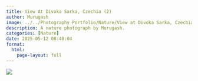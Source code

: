 ```yaml
---
title: View At Divoka Sarka, Czechia (2)
author: Murugash
image: ../../Photography Portfolio/Nature/View at Divoka Sarka, Czechia (2).jpg
description: A nature photograph by Murugash.
categories: [Nature]
date: 2025-05-12 08:40:04
format:
  html:
    page-layout: full
---
```


![](../../Photography Portfolio/Nature/View at Divoka Sarka, Czechia (2).jpg)
